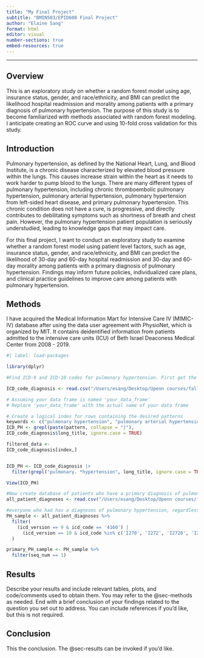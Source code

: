 ```yaml
---
title: "My Final Project"
subtitle: "BMIN503/EPID600 Final Project"
author: "Elaine Sang"
format: html
editor: visual
number-sections: true
embed-resources: true
---
```


------------------------------------------------------------------------

## Overview {#sec-overview}

This is an exploratory study on whether a random forest model using age, insurance status, gender, and race/ethnicity, and BMI can predict the likelihood hospital readmission and morality among patients with a primary diagnosis of pulmonary hypertension. The purpose of this study is to become familiarized with methods associated with random forest modeling. I anticipate creating an ROC curve and using 10-fold cross validation for this study.

## Introduction {#sec-introduction}

Pulmonary hypertension, as defined by the National Heart, Lung, and Blood Institute, is a chronic disease characterized by elevated blood pressure within the lungs. This causes increase strain within the heart as it needs to work harder to pump blood to the lungs. There are many different types of pulmonary hypertension, including chronic thromboembolic pulmonary hypertension, pulmonary arterial hypertension, pulmonary hypertension from left-sided heart disease, and primary pulmonary hypertension. This chronic condition does not have a cure, is progressive, and directly contributes to debilitating symptoms such as shortness of breath and chest pain. However, the pulmonary hypertension patient population is seriously understudied, leading to knowledge gaps that may impact care.

For this final project, I want to conduct an exploratory study to examine whether a random forest model using patient level factors, such as age, insurance status, gender, and race/ethnicity, and BMI can predict the likelihood of 30-day and 60-day hospital readmission and 30-day and 60-day morality among patients with a primary diagnosis of pulmonary hypertension. Findings may inform future policies, individualized care plans, and clinical practice guidelines to improve care among patients with pulmonary hypertension.

## Methods {#sec-methods}

I have acquired the Medical Information Mart for Intensive Care IV (MIMIC-IV) database after using the data user agreement with PhysioNet, which is organized by MIT. It contains deidentified information from patients admitted to the intensive care units (ICU) of Beth Israel Deaconess Medical Center from 2008 - 2019.

```r
#| label: load-packages

library(dplyr)
```

```r
#Find ICD-9 and ICD-10 codes for pulmonary hypertension. First get the database containing ICD codes and corresponding diagnoses

ICD_code_diagnosis <- read.csv("/Users/esang/Desktop/Upenn courses/fall 2023/BMIN 503/final project/mimic-iv-2.2/hosp/d_icd_diagnoses.csv.gz",header = TRUE, sep = ",")

# Assuming your data frame is named 'your_data_frame'
# Replace 'your_data_frame' with the actual name of your data frame

# Create a logical index for rows containing the desired patterns
keywords <- c("pulmonary hypertension", "pulmonary arterial hypertension")
ICD_PH <- grepl(paste(pattern, collapse = "|"), 
ICD_code_diagnosis$long_title, ignore.case = TRUE)

filtered_data <- 
ICD_code_diagnosis[index,]


ICD_PH <- ICD_code_diagnosis |>
  filter(grepl("pulmonary. *hypertension", long_title, ignore.case = TRUE))

View(ICD_PH)

#Now create database of patients who have a primary diagnosis of pulmonary hypertension
all_patient_diagnoses <- read.csv("/Users/esang/Desktop/Upenn courses/fall 2023/BMIN 503/final project/mimic-iv-2.2/hosp/diagnoses_icd.csv.gz",header = TRUE, sep = ",")

#everyone who had has a diagnoses of pulmonary hypertension, regardless of whether it is primary or not primary. 
PH_sample <- all_patient_diagnoses %>%
  filter(
    (icd_version == 9 & icd_code == '4160') |
      (icd_version == 10 & icd_code %in% c('I270', 'I272', 'I2720', 'I2722', 'I2723', 'I2724', 'I2729', 'I2721'))
  )

primary_PH_sample <- PH_sample %>%
  filter(seq_num == 1)


```

## Results {#sec-results}

Describe your results and include relevant tables, plots, and code/comments used to obtain them. You may refer to the @sec-methods as needed. End with a brief conclusion of your findings related to the question you set out to address. You can include references if you'd like, but this is not required.

## Conclusion

This the conclusion. The @sec-results can be invoked if you'd like.
